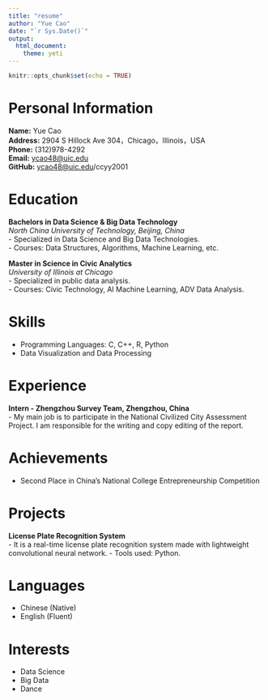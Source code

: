```yaml
---
title: "resume"
author: "Yue Cao"
date: "`r Sys.Date()`"
output:
  html_document:
    theme: yeti
---
```


```r
knitr::opts_chunk$set(echo = TRUE)
```

# Personal Information

**Name:** Yue Cao\
**Address:** 2904 S Hillock Ave 304，Chicago，Illinois，USA\
**Phone:** (312)978-4292\
**Email:** [ycao48\@uic.edu](mailto:ycao48@uic.edu){.email}\
**GitHub:** [ycao48\@uic.edu](mailto:ycao48@uic.edu){.email}/ccyy2001\

# Education

**Bachelors in Data Science & Big Data Technology**\
*North China University of Technology, Beijing, China*\
- Specialized in Data Science and Big Data Technologies.\
- Courses: Data Structures, Algorithms, Machine Learning, etc.\

**Master in Science in Civic Analytics**\
*University of Illinois at Chicago*\
- Specialized in public data analysis.\
- Courses: Civic Technology, AI Machine Learning, ADV Data Analysis.\

# Skills

-   Programming Languages: C, C++, R, Python
-   Data Visualization and Data Processing

# Experience

**Intern - Zhengzhou Survey Team, Zhengzhou, China**\
- My main job is to participate in the National Civilized City Assessment Project. I am responsible for the writing and copy editing of the report.

# Achievements

-   Second Place in China's National College Entrepreneurship Competition

# Projects

**License Plate Recognition System**\
- It is a real-time license plate recognition system made with lightweight convolutional neural network. - Tools used: Python.

# Languages

-   Chinese (Native)
-   English (Fluent)

# Interests

-   Data Science
-   Big Data
-   Dance
